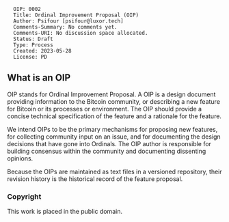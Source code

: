 <pre>
  OIP: 0002
  Title: Ordinal Improvement Proposal (OIP)
  Author: Psifour [psifour@luxor.tech]
  Comments-Summary: No comments yet.
  Comments-URI: No discussion space allocated.
  Status: Draft
  Type: Process
  Created: 2023-05-28
  License: PD
</pre>

== What is an OIP ==

OIP stands for Ordinal Improvement Proposal. A OIP is a design document providing information to the Bitcoin community, or describing a new feature for Bitcoin or its processes or environment. The OIP should provide a concise technical specification of the feature and a rationale for the feature.

We intend OIPs to be the primary mechanisms for proposing new features, for collecting community input on an issue, and for documenting the design decisions that have gone into Ordinals. The OIP author is responsible for building consensus within the community and documenting dissenting opinions.

Because the OIPs are maintained as text files in a versioned repository, their revision history is the historical record of the feature proposal.

=== Copyright ===

This work is placed in the public domain.